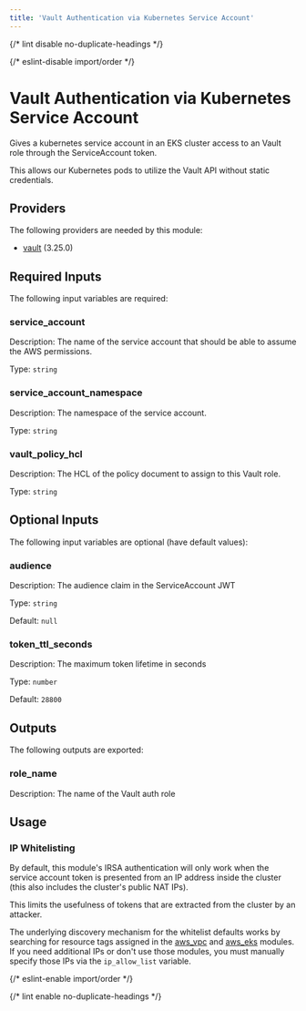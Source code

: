 ```yaml
---
title: 'Vault Authentication via Kubernetes Service Account'
---
```



{/* lint disable no-duplicate-headings */}

{/* eslint-disable import/order */}

<ModuleHeader
  name="kube_sa_auth_vault"
  sourceHref="https://github.com/Panfactum/stack/tree/__PANFACTUM_VERSION_EDGE__/packages/infrastructure/kube_sa_auth_vault"
  status="stable"
  type="submodule"
/>

# Vault Authentication via Kubernetes Service Account

Gives a kubernetes service account in an EKS cluster access to an Vault role through the ServiceAccount token.

This allows our Kubernetes pods to utilize the Vault API without static credentials.

## Providers

The following providers are needed by this module:

- [vault](https://registry.terraform.io/providers/hashicorp/vault/3.25.0/docs) (3.25.0)

## Required Inputs

The following input variables are required:

### service_account

Description: The name of the service account that should be able to assume the AWS permissions.

Type: `string`

### service_account_namespace

Description: The namespace of the service account.

Type: `string`

### vault_policy_hcl

Description: The HCL of the policy document to assign to this Vault role.

Type: `string`

## Optional Inputs

The following input variables are optional (have default values):

### audience

Description: The audience claim in the ServiceAccount JWT

Type: `string`

Default: `null`

### token_ttl_seconds

Description: The maximum token lifetime in seconds

Type: `number`

Default: `28800`

## Outputs

The following outputs are exported:

### role_name

Description: The name of the Vault auth role

## Usage

### IP Whitelisting

By default, this module's IRSA authentication will only work when the service account token is presented from an IP address
inside the cluster (this also includes the cluster's public NAT IPs).

This limits the usefulness of tokens that are extracted from the cluster by an attacker.

The underlying discovery mechanism for the whitelist defaults works by searching for resource tags
assigned in the [aws_vpc](/docs/edge/reference/infrastructure-modules/aws/aws_vpc) and [aws_eks](/docs/edge/reference/infrastructure-modules/aws/aws_eks)
modules. If you need additional IPs or don't use those modules, you must manually specify those IPs via the `ip_allow_list` variable.

{/* eslint-enable import/order */}

{/* lint enable no-duplicate-headings */}
